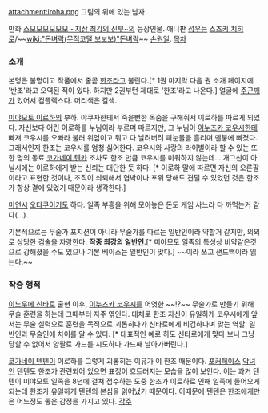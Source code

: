 attachment:iroha.png
그림의 위에 있는 남자.

만화 [[스모모모모모모 ~지상 최강의 신부~]]의 등장인물. 애니판 [[성우]]는 [[스즈키 치히로]]/~~[[wiki:"돈벼락(무적코털 보보보)"돈벼락]]~~ [[손원일]].
[[목차]]
=== 소개 ===
본명은 불명이고 작품에서 줄곧 [[한조]]라고 불린다.[* 1권 마지막 다음 권 소개 페이지에 '반조'라고 오역된 적이 있다. 하지만 2권부턴 제대로 '한조'라고 나온다.] 얼굴에 [[주근깨]]가 있어서 컴플렉스다. 머리색은 갈색. 

[[미야모토 이로하]]의 부하. 야쿠자한테서 죽을뻔한 목숨을 구해줘서 이로하를 따르게 되었다. 자신보다 어린 이로하를 누님이라 부르며 따르지만, 그 누님이 [[이누즈카 코우시]]한테 빠져 코우시를 오빠라 불러 위엄이고 뭐고 다 날려버려 피눈물을 흘리며 멘붕에 빠졌다. 그래서인지 한조는 코우시를 엄청 싫어한다. 코우시와 사랑의 라이벌이라 할 수 있는 또 한 명의 동료 [[코가네이 텐카]] 조차도 한조 만큼 코우시를 미워하지 않는데… 개그신이 아닐시에는 이로하에게 받는 신뢰는 대단한 듯 하다. [* 이로하 말에 따르면 자신의 오른팔이라고 표현한 것이나, 조직이 쇠퇴해서 협박이나 포위 당해도 견딜 수 있었던 것은 한조가 항상 곁에 있었기 때문이라 생각한다.]

[[미연시]] [[오타쿠]]이기도 하다. 일족 부흥을 위해 모아놓은 돈도 게임 사느라 다 까먹는거 같다(…).

기본적으로는 무술가 포지션이 아니라 무술가를 따르는 일반인이라 약할거 같지만, 의외로 상당한 검술을 자랑한다. '''작중 최강의 일반인'''.[* 미야모토 일족의 특성상 비약같은것으로 강해졌을 수도 있으나 기본 베이스는 일반인이 맞다.] ~~이라 쓰고 샌드백이라 읽는다.~~
=== 작중 행적 ===
[[이노우에 신타로]] 출현 이후, [[이누즈카 코우시]]를 어엿한 ~~!?~~ 무술가로 만들기 위해 무술 훈련을 하는데 그때부터 자주 엮인다. 대체로 한조 자신이 유일하게 코우시에게 앞서는 무술 실력으로 훈련을 목적으로 괴롭히다가 신타로에게 비겁하다며 맞는 역할. 일반인과 무술인에 차이를 알 수 있다. [* 대표적인 예로 하도 신타로에게 맞다 보니 그냥 당할 수 없어서 양팔로 가드를 시도하나 가드째 날아가버린다.]

[[코가네이 텐텐]]이 이로하를 그렇게 괴롭히는 이유가 이 한조 때문이다. [[포커페이스]] [[악녀]]인 텐텐도 한조가 관련되어 있으면 표정이 흐트러지는 모습을 많이 보인다. 이는 과거 텐텐이 미야모토 일족을 8년에 걸쳐 접수하는 도중 한조가 이로하로 인해 일족에 들어오게 되는데 한조가 유일하게 텐텐의 본심을 읽어냈기 때문이다. 이때문에 텐텐은 한조에게만은 어느정도 좋은 감정을 가지고 있다. 
[[각주]]
